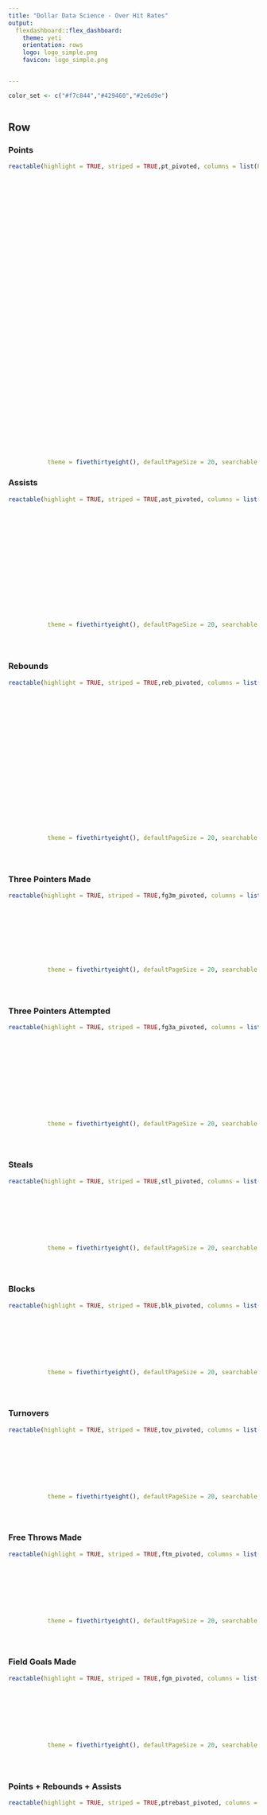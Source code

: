 ```yaml
---
title: "Dollar Data Science - Over Hit Rates" 
output: 
  flexdashboard::flex_dashboard:
    theme: yeti
    orientation: rows
    logo: logo_simple.png
    favicon: logo_simple.png


---
```


```r



color_set <- c("#f7c844","#429460","#2e6d9e")



```



Row  {.tabset .tabset-fade .tabset-pills}
-----------------------------------------------------------------------




### Points


```r
reactable(highlight = TRUE, striped = TRUE,pt_pivoted, columns = list(Player = colDef(sticky = "left", width = 110),
                                                                        urlThumbnailTeam = colDef(name = "Team",cell = embed_img(height = "25",width="25")),
                                                                        `3.5` = colDef(format = colFormat(suffix = "%"), cell = color_tiles(pt_pivoted, number_fmt = scales::percent,colors = color_set, box_shadow = TRUE)),
                                                                        `4.5` = colDef(format = colFormat(suffix = "%"), cell = color_tiles(pt_pivoted, number_fmt = scales::percent,colors = color_set, box_shadow = TRUE)),
                                                                        `5.5` = colDef(format = colFormat(suffix = "%"), cell = color_tiles(pt_pivoted, number_fmt = scales::percent,colors = color_set, box_shadow = TRUE)),
                                                                        `6.5` = colDef(format = colFormat(suffix = "%"), cell = color_tiles(pt_pivoted, number_fmt = scales::percent,colors = color_set, box_shadow = TRUE)),
                                                                        `7.5` = colDef(format = colFormat(suffix = "%"), cell = color_tiles(pt_pivoted, number_fmt = scales::percent,colors = color_set, box_shadow = TRUE)),
                                                                        `8.5` = colDef(format = colFormat(suffix = "%"), cell = color_tiles(pt_pivoted, number_fmt = scales::percent,colors = color_set, box_shadow = TRUE)),
                                                                        `9.5` = colDef(format = colFormat(suffix = "%"), cell = color_tiles(pt_pivoted, number_fmt = scales::percent,colors = color_set, box_shadow = TRUE)),
                                                                        `10.5` = colDef(format = colFormat(suffix = "%"), cell = color_tiles(pt_pivoted, number_fmt = scales::percent,colors = color_set, box_shadow = TRUE)),
                                                                        `11.5` = colDef(format = colFormat(suffix = "%"), cell = color_tiles(pt_pivoted, number_fmt = scales::percent,colors = color_set, box_shadow = TRUE)),
                                                                        `12.5` = colDef(format = colFormat(suffix = "%"), cell = color_tiles(pt_pivoted, number_fmt = scales::percent,colors = color_set, box_shadow = TRUE)),
                                                                        `13.5` = colDef(format = colFormat(suffix = "%"), cell = color_tiles(pt_pivoted, number_fmt = scales::percent,colors = color_set, box_shadow = TRUE)),
                                                                        `14.5` = colDef(format = colFormat(suffix = "%"), cell = color_tiles(pt_pivoted, number_fmt = scales::percent,colors = color_set, box_shadow = TRUE)),
                                                                        `15.5` = colDef(format = colFormat(suffix = "%"), cell = color_tiles(pt_pivoted, number_fmt = scales::percent,colors = color_set, box_shadow = TRUE)),
                                                                        `16.5` = colDef(format = colFormat(suffix = "%"), cell = color_tiles(pt_pivoted, number_fmt = scales::percent,colors = color_set, box_shadow = TRUE)),
                                                                        `17.5` = colDef(format = colFormat(suffix = "%"), cell = color_tiles(pt_pivoted, number_fmt = scales::percent,colors = color_set, box_shadow = TRUE)),
                                                                        `18.5` = colDef(format = colFormat(suffix = "%"), cell = color_tiles(pt_pivoted, number_fmt = scales::percent,colors = color_set, box_shadow = TRUE)),
                                                                        `19.5` = colDef(format = colFormat(suffix = "%"), cell = color_tiles(pt_pivoted, number_fmt = scales::percent,colors = color_set, box_shadow = TRUE)),
                                                                        `20.5` = colDef(format = colFormat(suffix = "%"), cell = color_tiles(pt_pivoted, number_fmt = scales::percent,colors = color_set, box_shadow = TRUE)),
                                                                        `21.5` = colDef(format = colFormat(suffix = "%"), cell = color_tiles(pt_pivoted, number_fmt = scales::percent,colors = color_set, box_shadow = TRUE)),
                                                                        `22.5` = colDef(format = colFormat(suffix = "%"), cell = color_tiles(pt_pivoted, number_fmt = scales::percent,colors = color_set, box_shadow = TRUE)),
                                                                        `23.5` = colDef(format = colFormat(suffix = "%"), cell = color_tiles(pt_pivoted, number_fmt = scales::percent,colors = color_set, box_shadow = TRUE)),
                                                                        `24.5` = colDef(format = colFormat(suffix = "%"), cell = color_tiles(pt_pivoted, number_fmt = scales::percent,colors = color_set, box_shadow = TRUE)),
                                                                        `25.5` = colDef(format = colFormat(suffix = "%"), cell = color_tiles(pt_pivoted, number_fmt = scales::percent,colors = color_set, box_shadow = TRUE)),
                                                                        `26.5` = colDef(format = colFormat(suffix = "%"), cell = color_tiles(pt_pivoted, number_fmt = scales::percent,colors = color_set, box_shadow = TRUE)),
                                                                        `27.5` = colDef(format = colFormat(suffix = "%"), cell = color_tiles(pt_pivoted, number_fmt = scales::percent,colors = color_set, box_shadow = TRUE)),
                                                                        `28.5` = colDef(format = colFormat(suffix = "%"), cell = color_tiles(pt_pivoted, number_fmt = scales::percent,colors = color_set, box_shadow = TRUE)),
                                                                        `29.5` = colDef(format = colFormat(suffix = "%"), cell = color_tiles(pt_pivoted, number_fmt = scales::percent,colors = color_set, box_shadow = TRUE)),
                                                                        `30.5` = colDef(format = colFormat(suffix = "%"), cell = color_tiles(pt_pivoted, number_fmt = scales::percent,colors = color_set, box_shadow = TRUE)),
                                                                        `31.5` = colDef(format = colFormat(suffix = "%"), cell = color_tiles(pt_pivoted, number_fmt = scales::percent,colors = color_set, box_shadow = TRUE)),
                                                                        `32.5` = colDef(format = colFormat(suffix = "%"), cell = color_tiles(pt_pivoted, number_fmt = scales::percent,colors = color_set, box_shadow = TRUE)),
                                                                        `33.5` = colDef(format = colFormat(suffix = "%"), cell = color_tiles(pt_pivoted, number_fmt = scales::percent,colors = color_set, box_shadow = TRUE)),
                                                                        `34.5` = colDef(format = colFormat(suffix = "%"), cell = color_tiles(pt_pivoted, number_fmt = scales::percent,colors = color_set, box_shadow = TRUE)),
                                                                        `35.5` = colDef(format = colFormat(suffix = "%"), cell = color_tiles(pt_pivoted, number_fmt = scales::percent,colors = color_set, box_shadow = TRUE)),
                                                                        `36.5` = colDef(format = colFormat(suffix = "%"), cell = color_tiles(pt_pivoted, number_fmt = scales::percent,colors = color_set, box_shadow = TRUE)),
                                                                        `37.5` = colDef(format = colFormat(suffix = "%"), cell = color_tiles(pt_pivoted, number_fmt = scales::percent,colors = color_set, box_shadow = TRUE)),
                                                                        `38.5` = colDef(format = colFormat(suffix = "%"), cell = color_tiles(pt_pivoted, number_fmt = scales::percent,colors = color_set, box_shadow = TRUE)),
                                                                        `39.5` = colDef(format = colFormat(suffix = "%"), cell = color_tiles(pt_pivoted, number_fmt = scales::percent,colors = color_set, box_shadow = TRUE)),
                                                                        `40.5` = colDef(format = colFormat(suffix = "%"), cell = color_tiles(pt_pivoted, number_fmt = scales::percent,colors = color_set, box_shadow = TRUE))), 
           theme = fivethirtyeight(), defaultPageSize = 20, searchable = TRUE, language = reactableLang(searchPlaceholder = "SEARCH FOR A PLAYER"), fullWidth = TRUE)
```

### Assists

```r

reactable(highlight = TRUE, striped = TRUE,ast_pivoted, columns = list(Player = colDef(sticky = "left", width = 110),
                                                                        urlThumbnailTeam = colDef(name = "Team",cell = embed_img(height = "25",width="25")),
                                                                        `0.5` = colDef(format = colFormat(suffix = "%"), cell = color_tiles(ast_pivoted, number_fmt = scales::percent,colors = color_set, box_shadow = TRUE)),
                                                                        `1.5` = colDef(format = colFormat(suffix = "%"), cell = color_tiles(ast_pivoted, number_fmt = scales::percent,colors = color_set, box_shadow = TRUE)),
                                                                        `2.5` = colDef(format = colFormat(suffix = "%"), cell = color_tiles(ast_pivoted, number_fmt = scales::percent,colors = color_set, box_shadow = TRUE)),
                                                                        `3.5` = colDef(format = colFormat(suffix = "%"), cell = color_tiles(ast_pivoted, number_fmt = scales::percent,colors = color_set, box_shadow = TRUE)),
                                                                        `4.5` = colDef(format = colFormat(suffix = "%"), cell = color_tiles(ast_pivoted, number_fmt = scales::percent,colors = color_set, box_shadow = TRUE)),
                                                                        `5.5` = colDef(format = colFormat(suffix = "%"), cell = color_tiles(ast_pivoted, number_fmt = scales::percent,colors = color_set, box_shadow = TRUE)),
                                                                        `6.5` = colDef(format = colFormat(suffix = "%"), cell = color_tiles(ast_pivoted, number_fmt = scales::percent,colors = color_set, box_shadow = TRUE)),
                                                                        `7.5` = colDef(format = colFormat(suffix = "%"), cell = color_tiles(ast_pivoted, number_fmt = scales::percent,colors = color_set, box_shadow = TRUE)),
                                                                        `8.5` = colDef(format = colFormat(suffix = "%"), cell = color_tiles(ast_pivoted, number_fmt = scales::percent,colors = color_set, box_shadow = TRUE)),
                                                                        `9.5` = colDef(format = colFormat(suffix = "%"), cell = color_tiles(ast_pivoted, number_fmt = scales::percent,colors = color_set, box_shadow = TRUE)),
                                                                        `10.5` = colDef(format = colFormat(suffix = "%"), cell = color_tiles(ast_pivoted, number_fmt = scales::percent,colors = color_set, box_shadow = TRUE)),
                                                                        `11.5` = colDef(format = colFormat(suffix = "%"), cell = color_tiles(ast_pivoted, number_fmt = scales::percent,colors = color_set, box_shadow = TRUE)),
                                                                        `12.5` = colDef(format = colFormat(suffix = "%"), cell = color_tiles(ast_pivoted, number_fmt = scales::percent,colors = color_set, box_shadow = TRUE)),
                                                                        `13.5` = colDef(format = colFormat(suffix = "%"), cell = color_tiles(ast_pivoted, number_fmt = scales::percent,colors = color_set, box_shadow = TRUE))
                                                                        ), 
           theme = fivethirtyeight(), defaultPageSize = 20, searchable = TRUE, language = reactableLang(searchPlaceholder = "SEARCH FOR A PLAYER"), fullWidth = TRUE)





```


### Rebounds

```r

reactable(highlight = TRUE, striped = TRUE,reb_pivoted, columns = list(Player = colDef(sticky = "left", width = 110),
                                                                        urlThumbnailTeam = colDef(name = "Team",cell = embed_img(height = "25",width="25")),
                                                                        `0.5` = colDef(format = colFormat(suffix = "%"), cell = color_tiles(reb_pivoted, number_fmt = scales::percent,colors = color_set, box_shadow = TRUE)),
                                                                        `1.5` = colDef(format = colFormat(suffix = "%"), cell = color_tiles(reb_pivoted, number_fmt = scales::percent,colors = color_set, box_shadow = TRUE)),
                                                                        `2.5` = colDef(format = colFormat(suffix = "%"), cell = color_tiles(reb_pivoted, number_fmt = scales::percent,colors = color_set, box_shadow = TRUE)),
                                                                        `3.5` = colDef(format = colFormat(suffix = "%"), cell = color_tiles(reb_pivoted, number_fmt = scales::percent,colors = color_set, box_shadow = TRUE)),
                                                                        `4.5` = colDef(format = colFormat(suffix = "%"), cell = color_tiles(reb_pivoted, number_fmt = scales::percent,colors = color_set, box_shadow = TRUE)),
                                                                        `5.5` = colDef(format = colFormat(suffix = "%"), cell = color_tiles(reb_pivoted, number_fmt = scales::percent,colors = color_set, box_shadow = TRUE)),
                                                                        `6.5` = colDef(format = colFormat(suffix = "%"), cell = color_tiles(reb_pivoted, number_fmt = scales::percent,colors = color_set, box_shadow = TRUE)),
                                                                        `7.5` = colDef(format = colFormat(suffix = "%"), cell = color_tiles(reb_pivoted, number_fmt = scales::percent,colors = color_set, box_shadow = TRUE)),
                                                                        `8.5` = colDef(format = colFormat(suffix = "%"), cell = color_tiles(reb_pivoted, number_fmt = scales::percent,colors = color_set, box_shadow = TRUE)),
                                                                        `9.5` = colDef(format = colFormat(suffix = "%"), cell = color_tiles(reb_pivoted, number_fmt = scales::percent,colors = color_set, box_shadow = TRUE)),
                                                                        `10.5` = colDef(format = colFormat(suffix = "%"), cell = color_tiles(reb_pivoted, number_fmt = scales::percent,colors = color_set, box_shadow = TRUE)),
                                                                        `11.5` = colDef(format = colFormat(suffix = "%"), cell = color_tiles(reb_pivoted, number_fmt = scales::percent,colors = color_set, box_shadow = TRUE)),
                                                                        `12.5` = colDef(format = colFormat(suffix = "%"), cell = color_tiles(reb_pivoted, number_fmt = scales::percent,colors = color_set, box_shadow = TRUE)),
                                                                        `13.5` = colDef(format = colFormat(suffix = "%"), cell = color_tiles(reb_pivoted, number_fmt = scales::percent,colors = color_set, box_shadow = TRUE)),
                                                                       `14.5` = colDef(format = colFormat(suffix = "%"), cell = color_tiles(reb_pivoted, number_fmt = scales::percent,colors = color_set, box_shadow = TRUE)),
                                                                       `15.5` = colDef(format = colFormat(suffix = "%"), cell = color_tiles(reb_pivoted, number_fmt = scales::percent,colors = color_set, box_shadow = TRUE)),
                                                                       `16.5` = colDef(format = colFormat(suffix = "%"), cell = color_tiles(reb_pivoted, number_fmt = scales::percent,colors = color_set, box_shadow = TRUE)),
                                                                       `17.5` = colDef(format = colFormat(suffix = "%"), cell = color_tiles(reb_pivoted, number_fmt = scales::percent,colors = color_set, box_shadow = TRUE))
                                                                        ), 
           theme = fivethirtyeight(), defaultPageSize = 20, searchable = TRUE, language = reactableLang(searchPlaceholder = "SEARCH FOR A PLAYER"), fullWidth = TRUE)





```


### Three Pointers Made

```r

reactable(highlight = TRUE, striped = TRUE,fg3m_pivoted, columns = list(Player = colDef(sticky = "left", width = 110),
                                                                        urlThumbnailTeam = colDef(name = "Team",cell = embed_img(height = "25",width="25")),
                                                                        `0.5` = colDef(format = colFormat(suffix = "%"), cell = color_tiles(fg3m_pivoted, number_fmt = scales::percent,colors = color_set, box_shadow = TRUE)),
                                                                        `1.5` = colDef(format = colFormat(suffix = "%"), cell = color_tiles(fg3m_pivoted, number_fmt = scales::percent,colors = color_set, box_shadow = TRUE)),
                                                                        `2.5` = colDef(format = colFormat(suffix = "%"), cell = color_tiles(fg3m_pivoted, number_fmt = scales::percent,colors = color_set, box_shadow = TRUE)),
                                                                        `3.5` = colDef(format = colFormat(suffix = "%"), cell = color_tiles(fg3m_pivoted, number_fmt = scales::percent,colors = color_set, box_shadow = TRUE)),
                                                                        `4.5` = colDef(format = colFormat(suffix = "%"), cell = color_tiles(fg3m_pivoted, number_fmt = scales::percent,colors = color_set, box_shadow = TRUE)),
                                                                        `5.5` = colDef(format = colFormat(suffix = "%"), cell = color_tiles(fg3m_pivoted, number_fmt = scales::percent,colors = color_set, box_shadow = TRUE)),
                                                                        `6.5` = colDef(format = colFormat(suffix = "%"), cell = color_tiles(fg3m_pivoted, number_fmt = scales::percent,colors = color_set, box_shadow = TRUE))
                                                                        ), 
           theme = fivethirtyeight(), defaultPageSize = 20, searchable = TRUE, language = reactableLang(searchPlaceholder = "SEARCH FOR A PLAYER"), fullWidth = TRUE)





```


### Three Pointers Attempted

```r

reactable(highlight = TRUE, striped = TRUE,fg3a_pivoted, columns = list(Player = colDef(sticky = "left", width = 110),
                                                                        urlThumbnailTeam = colDef(name = "Team",cell = embed_img(height = "25",width="25")),
                                                                        `0.5` = colDef(format = colFormat(suffix = "%"), cell = color_tiles(fg3a_pivoted, number_fmt = scales::percent,colors = color_set, box_shadow = TRUE)),
                                                                        `1.5` = colDef(format = colFormat(suffix = "%"), cell = color_tiles(fg3a_pivoted, number_fmt = scales::percent,colors = color_set, box_shadow = TRUE)),
                                                                        `2.5` = colDef(format = colFormat(suffix = "%"), cell = color_tiles(fg3a_pivoted, number_fmt = scales::percent,colors = color_set, box_shadow = TRUE)),
                                                                        `3.5` = colDef(format = colFormat(suffix = "%"), cell = color_tiles(fg3a_pivoted, number_fmt = scales::percent,colors = color_set, box_shadow = TRUE)),
                                                                        `4.5` = colDef(format = colFormat(suffix = "%"), cell = color_tiles(fg3a_pivoted, number_fmt = scales::percent,colors = color_set, box_shadow = TRUE)),
                                                                        `5.5` = colDef(format = colFormat(suffix = "%"), cell = color_tiles(fg3a_pivoted, number_fmt = scales::percent,colors = color_set, box_shadow = TRUE)),
                                                                        `6.5` = colDef(format = colFormat(suffix = "%"), cell = color_tiles(fg3a_pivoted, number_fmt = scales::percent,colors = color_set, box_shadow = TRUE)),
                                                                        `7.5` = colDef(format = colFormat(suffix = "%"), cell = color_tiles(fg3a_pivoted, number_fmt = scales::percent,colors = color_set, box_shadow = TRUE)),
                                                                        `8.5` = colDef(format = colFormat(suffix = "%"), cell = color_tiles(fg3a_pivoted, number_fmt = scales::percent,colors = color_set, box_shadow = TRUE)),
                                                                        `9.5` = colDef(format = colFormat(suffix = "%"), cell = color_tiles(fg3a_pivoted, number_fmt = scales::percent,colors = color_set, box_shadow = TRUE))
                                                                        ), 
           theme = fivethirtyeight(), defaultPageSize = 20, searchable = TRUE, language = reactableLang(searchPlaceholder = "SEARCH FOR A PLAYER"), fullWidth = TRUE)





```


### Steals

```r

reactable(highlight = TRUE, striped = TRUE,stl_pivoted, columns = list(Player = colDef(sticky = "left", width = 110),
                                                                        urlThumbnailTeam = colDef(name = "Team",cell = embed_img(height = "25",width="25")),
                                                                        `0.5` = colDef(format = colFormat(suffix = "%"), cell = color_tiles(stl_pivoted, number_fmt = scales::percent,colors = color_set, box_shadow = TRUE)),
                                                                        `1.5` = colDef(format = colFormat(suffix = "%"), cell = color_tiles(stl_pivoted, number_fmt = scales::percent,colors = color_set, box_shadow = TRUE)),
                                                                        `2.5` = colDef(format = colFormat(suffix = "%"), cell = color_tiles(stl_pivoted, number_fmt = scales::percent,colors = color_set, box_shadow = TRUE)),
                                                                        `3.5` = colDef(format = colFormat(suffix = "%"), cell = color_tiles(stl_pivoted, number_fmt = scales::percent,colors = color_set, box_shadow = TRUE)),
                                                                        `4.5` = colDef(format = colFormat(suffix = "%"), cell = color_tiles(stl_pivoted, number_fmt = scales::percent,colors = color_set, box_shadow = TRUE)),
                                                                        `5.5` = colDef(format = colFormat(suffix = "%"), cell = color_tiles(stl_pivoted, number_fmt = scales::percent,colors = color_set, box_shadow = TRUE))
                                                                        ), 
           theme = fivethirtyeight(), defaultPageSize = 20, searchable = TRUE, language = reactableLang(searchPlaceholder = "SEARCH FOR A PLAYER"), fullWidth = TRUE)





```


### Blocks

```r

reactable(highlight = TRUE, striped = TRUE,blk_pivoted, columns = list(Player = colDef(sticky = "left", width = 110),
                                                                        urlThumbnailTeam = colDef(name = "Team",cell = embed_img(height = "25",width="25")),
                                                                        `0.5` = colDef(format = colFormat(suffix = "%"), cell = color_tiles(blk_pivoted, number_fmt = scales::percent,colors = color_set, box_shadow = TRUE)),
                                                                        `1.5` = colDef(format = colFormat(suffix = "%"), cell = color_tiles(blk_pivoted, number_fmt = scales::percent,colors = color_set, box_shadow = TRUE)),
                                                                        `2.5` = colDef(format = colFormat(suffix = "%"), cell = color_tiles(blk_pivoted, number_fmt = scales::percent,colors = color_set, box_shadow = TRUE)),
                                                                        `3.5` = colDef(format = colFormat(suffix = "%"), cell = color_tiles(blk_pivoted, number_fmt = scales::percent,colors = color_set, box_shadow = TRUE)),
                                                                        `4.5` = colDef(format = colFormat(suffix = "%"), cell = color_tiles(blk_pivoted, number_fmt = scales::percent,colors = color_set, box_shadow = TRUE)),
                                                                        `5.5` = colDef(format = colFormat(suffix = "%"), cell = color_tiles(blk_pivoted, number_fmt = scales::percent,colors = color_set, box_shadow = TRUE))
                                                                        ), 
           theme = fivethirtyeight(), defaultPageSize = 20, searchable = TRUE, language = reactableLang(searchPlaceholder = "SEARCH FOR A PLAYER"), fullWidth = TRUE)





```


### Turnovers

```r

reactable(highlight = TRUE, striped = TRUE,tov_pivoted, columns = list(Player = colDef(sticky = "left", width = 110),
                                                                        urlThumbnailTeam = colDef(name = "Team",cell = embed_img(height = "25",width="25")),
                                                                        `0.5` = colDef(format = colFormat(suffix = "%"), cell = color_tiles(tov_pivoted, number_fmt = scales::percent,colors = color_set, box_shadow = TRUE)),
                                                                        `1.5` = colDef(format = colFormat(suffix = "%"), cell = color_tiles(tov_pivoted, number_fmt = scales::percent,colors = color_set, box_shadow = TRUE)),
                                                                        `2.5` = colDef(format = colFormat(suffix = "%"), cell = color_tiles(tov_pivoted, number_fmt = scales::percent,colors = color_set, box_shadow = TRUE)),
                                                                        `3.5` = colDef(format = colFormat(suffix = "%"), cell = color_tiles(tov_pivoted, number_fmt = scales::percent,colors = color_set, box_shadow = TRUE)),
                                                                        `4.5` = colDef(format = colFormat(suffix = "%"), cell = color_tiles(tov_pivoted, number_fmt = scales::percent,colors = color_set, box_shadow = TRUE)),
                                                                        `5.5` = colDef(format = colFormat(suffix = "%"), cell = color_tiles(tov_pivoted, number_fmt = scales::percent,colors = color_set, box_shadow = TRUE))
                                                                        ), 
           theme = fivethirtyeight(), defaultPageSize = 20, searchable = TRUE, language = reactableLang(searchPlaceholder = "SEARCH FOR A PLAYER"), fullWidth = TRUE)





```

### Free Throws Made

```r

reactable(highlight = TRUE, striped = TRUE,ftm_pivoted, columns = list(Player = colDef(sticky = "left", width = 110),
                                                                        urlThumbnailTeam = colDef(name = "Team",cell = embed_img(height = "25",width="25")),
                                                                        `0.5` = colDef(format = colFormat(suffix = "%"), cell = color_tiles(ftm_pivoted, number_fmt = scales::percent,colors = color_set, box_shadow = TRUE)),
                                                                        `1.5` = colDef(format = colFormat(suffix = "%"), cell = color_tiles(ftm_pivoted, number_fmt = scales::percent,colors = color_set, box_shadow = TRUE)),
                                                                        `2.5` = colDef(format = colFormat(suffix = "%"), cell = color_tiles(ftm_pivoted, number_fmt = scales::percent,colors = color_set, box_shadow = TRUE)),
                                                                        `3.5` = colDef(format = colFormat(suffix = "%"), cell = color_tiles(ftm_pivoted, number_fmt = scales::percent,colors = color_set, box_shadow = TRUE)),
                                                                        `4.5` = colDef(format = colFormat(suffix = "%"), cell = color_tiles(ftm_pivoted, number_fmt = scales::percent,colors = color_set, box_shadow = TRUE)),
                                                                        `5.5` = colDef(format = colFormat(suffix = "%"), cell = color_tiles(ftm_pivoted, number_fmt = scales::percent,colors = color_set, box_shadow = TRUE))
                                                                        ), 
           theme = fivethirtyeight(), defaultPageSize = 20, searchable = TRUE, language = reactableLang(searchPlaceholder = "SEARCH FOR A PLAYER"), fullWidth = TRUE)





```


### Field Goals Made

```r

reactable(highlight = TRUE, striped = TRUE,fgm_pivoted, columns = list(Player = colDef(sticky = "left", width = 110),
                                                                        urlThumbnailTeam = colDef(name = "Team",cell = embed_img(height = "25",width="25")),
                                                                        `0.5` = colDef(format = colFormat(suffix = "%"), cell = color_tiles(fgm_pivoted, number_fmt = scales::percent,colors = color_set, box_shadow = TRUE)),
                                                                        `1.5` = colDef(format = colFormat(suffix = "%"), cell = color_tiles(fgm_pivoted, number_fmt = scales::percent,colors = color_set, box_shadow = TRUE)),
                                                                        `2.5` = colDef(format = colFormat(suffix = "%"), cell = color_tiles(fgm_pivoted, number_fmt = scales::percent,colors = color_set, box_shadow = TRUE)),
                                                                        `3.5` = colDef(format = colFormat(suffix = "%"), cell = color_tiles(fgm_pivoted, number_fmt = scales::percent,colors = color_set, box_shadow = TRUE)),
                                                                        `4.5` = colDef(format = colFormat(suffix = "%"), cell = color_tiles(fgm_pivoted, number_fmt = scales::percent,colors = color_set, box_shadow = TRUE)),
                                                                        `5.5` = colDef(format = colFormat(suffix = "%"), cell = color_tiles(fgm_pivoted, number_fmt = scales::percent,colors = color_set, box_shadow = TRUE)),`6.5` = colDef(format = colFormat(suffix = "%"), cell = color_tiles(fgm_pivoted, number_fmt = scales::percent,colors = color_set, box_shadow = TRUE)), `7.5` = colDef(format = colFormat(suffix = "%"), cell = color_tiles(fgm_pivoted, number_fmt = scales::percent,colors = color_set, box_shadow = TRUE)), `8.5` = colDef(format = colFormat(suffix = "%"), cell = color_tiles(fgm_pivoted, number_fmt = scales::percent,colors = color_set, box_shadow = TRUE)), `9.5` = colDef(format = colFormat(suffix = "%"), cell = color_tiles(fgm_pivoted, number_fmt = scales::percent,colors = color_set, box_shadow = TRUE)), `10.5` = colDef(format = colFormat(suffix = "%"), cell = color_tiles(fgm_pivoted, number_fmt = scales::percent,colors = color_set, box_shadow = TRUE)), `11.5` = colDef(format = colFormat(suffix = "%"), cell = color_tiles(fgm_pivoted, number_fmt = scales::percent,colors = color_set, box_shadow = TRUE))
                                                                        ), 
           theme = fivethirtyeight(), defaultPageSize = 20, searchable = TRUE, language = reactableLang(searchPlaceholder = "SEARCH FOR A PLAYER"), fullWidth = TRUE)





```


### Points + Rebounds + Assists


```r
reactable(highlight = TRUE, striped = TRUE,ptrebast_pivoted, columns = list(Player = colDef(sticky = "left", width = 110),
                                                                        urlThumbnailTeam = colDef(name = "Team",cell = embed_img(height = "25",width="25")),
                                                                        `10.5` = colDef(format = colFormat(suffix = "%"), cell = color_tiles(ptrebast_pivoted, number_fmt = scales::percent,colors = color_set, box_shadow = TRUE)),
                                                                        `11.5` = colDef(format = colFormat(suffix = "%"), cell = color_tiles(ptrebast_pivoted, number_fmt = scales::percent,colors = color_set, box_shadow = TRUE)),
                                                                        `12.5` = colDef(format = colFormat(suffix = "%"), cell = color_tiles(ptrebast_pivoted, number_fmt = scales::percent,colors = color_set, box_shadow = TRUE)),
                                                                        `13.5` = colDef(format = colFormat(suffix = "%"), cell = color_tiles(ptrebast_pivoted, number_fmt = scales::percent,colors = color_set, box_shadow = TRUE)),
                                                                        `14.5` = colDef(format = colFormat(suffix = "%"), cell = color_tiles(ptrebast_pivoted, number_fmt = scales::percent,colors = color_set, box_shadow = TRUE)),
                                                                        `15.5` = colDef(format = colFormat(suffix = "%"), cell = color_tiles(ptrebast_pivoted, number_fmt = scales::percent,colors = color_set, box_shadow = TRUE)),
                                                                        `16.5` = colDef(format = colFormat(suffix = "%"), cell = color_tiles(ptrebast_pivoted, number_fmt = scales::percent,colors = color_set, box_shadow = TRUE)),
                                                                        `17.5` = colDef(format = colFormat(suffix = "%"), cell = color_tiles(ptrebast_pivoted, number_fmt = scales::percent,colors = color_set, box_shadow = TRUE)),
                                                                        `18.5` = colDef(format = colFormat(suffix = "%"), cell = color_tiles(ptrebast_pivoted, number_fmt = scales::percent,colors = color_set, box_shadow = TRUE)),
                                                                        `19.5` = colDef(format = colFormat(suffix = "%"), cell = color_tiles(ptrebast_pivoted, number_fmt = scales::percent,colors = color_set, box_shadow = TRUE)),
                                                                        `20.5` = colDef(format = colFormat(suffix = "%"), cell = color_tiles(ptrebast_pivoted, number_fmt = scales::percent,colors = color_set, box_shadow = TRUE)),
                                                                        `21.5` = colDef(format = colFormat(suffix = "%"), cell = color_tiles(ptrebast_pivoted, number_fmt = scales::percent,colors = color_set, box_shadow = TRUE)),
                                                                        `22.5` = colDef(format = colFormat(suffix = "%"), cell = color_tiles(ptrebast_pivoted, number_fmt = scales::percent,colors = color_set, box_shadow = TRUE)),
                                                                        `23.5` = colDef(format = colFormat(suffix = "%"), cell = color_tiles(ptrebast_pivoted, number_fmt = scales::percent,colors = color_set, box_shadow = TRUE)),
                                                                        `24.5` = colDef(format = colFormat(suffix = "%"), cell = color_tiles(ptrebast_pivoted, number_fmt = scales::percent,colors = color_set, box_shadow = TRUE)),
                                                                        `25.5` = colDef(format = colFormat(suffix = "%"), cell = color_tiles(ptrebast_pivoted, number_fmt = scales::percent,colors = color_set, box_shadow = TRUE)),
                                                                        `26.5` = colDef(format = colFormat(suffix = "%"), cell = color_tiles(ptrebast_pivoted, number_fmt = scales::percent,colors = color_set, box_shadow = TRUE)),
                                                                        `27.5` = colDef(format = colFormat(suffix = "%"), cell = color_tiles(ptrebast_pivoted, number_fmt = scales::percent,colors = color_set, box_shadow = TRUE)),
                                                                        `28.5` = colDef(format = colFormat(suffix = "%"), cell = color_tiles(ptrebast_pivoted, number_fmt = scales::percent,colors = color_set, box_shadow = TRUE)),
                                                                        `29.5` = colDef(format = colFormat(suffix = "%"), cell = color_tiles(ptrebast_pivoted, number_fmt = scales::percent,colors = color_set, box_shadow = TRUE)),
                                                                        `30.5` = colDef(format = colFormat(suffix = "%"), cell = color_tiles(ptrebast_pivoted, number_fmt = scales::percent,colors = color_set, box_shadow = TRUE)),
                                                                        `31.5` = colDef(format = colFormat(suffix = "%"), cell = color_tiles(ptrebast_pivoted, number_fmt = scales::percent,colors = color_set, box_shadow = TRUE)),
                                                                        `32.5` = colDef(format = colFormat(suffix = "%"), cell = color_tiles(ptrebast_pivoted, number_fmt = scales::percent,colors = color_set, box_shadow = TRUE)),
                                                                        `33.5` = colDef(format = colFormat(suffix = "%"), cell = color_tiles(ptrebast_pivoted, number_fmt = scales::percent,colors = color_set, box_shadow = TRUE)),
                                                                        `34.5` = colDef(format = colFormat(suffix = "%"), cell = color_tiles(ptrebast_pivoted, number_fmt = scales::percent,colors = color_set, box_shadow = TRUE)),
                                                                        `35.5` = colDef(format = colFormat(suffix = "%"), cell = color_tiles(ptrebast_pivoted, number_fmt = scales::percent,colors = color_set, box_shadow = TRUE)),
                                                                        `36.5` = colDef(format = colFormat(suffix = "%"), cell = color_tiles(ptrebast_pivoted, number_fmt = scales::percent,colors = color_set, box_shadow = TRUE)),
                                                                        `37.5` = colDef(format = colFormat(suffix = "%"), cell = color_tiles(ptrebast_pivoted, number_fmt = scales::percent,colors = color_set, box_shadow = TRUE)),
                                                                        `38.5` = colDef(format = colFormat(suffix = "%"), cell = color_tiles(ptrebast_pivoted, number_fmt = scales::percent,colors = color_set, box_shadow = TRUE)),
                                                                        `39.5` = colDef(format = colFormat(suffix = "%"), cell = color_tiles(ptrebast_pivoted, number_fmt = scales::percent,colors = color_set, box_shadow = TRUE)),
                                                                        `40.5` = colDef(format = colFormat(suffix = "%"), cell = color_tiles(ptrebast_pivoted, number_fmt = scales::percent,colors = color_set, box_shadow = TRUE)),
                                                                        `41.5` = colDef(format = colFormat(suffix = "%"), cell = color_tiles(ptrebast_pivoted, number_fmt = scales::percent,colors = color_set, box_shadow = TRUE)),
                                                                        `42.5` = colDef(format = colFormat(suffix = "%"), cell = color_tiles(ptrebast_pivoted, number_fmt = scales::percent,colors = color_set, box_shadow = TRUE)),
                                                                        `43.5` = colDef(format = colFormat(suffix = "%"), cell = color_tiles(ptrebast_pivoted, number_fmt = scales::percent,colors = color_set, box_shadow = TRUE)),
                                                                        `44.5` = colDef(format = colFormat(suffix = "%"), cell = color_tiles(ptrebast_pivoted, number_fmt = scales::percent,colors = color_set, box_shadow = TRUE)),
                                                                        `45.5` = colDef(format = colFormat(suffix = "%"), cell = color_tiles(ptrebast_pivoted, number_fmt = scales::percent,colors = color_set, box_shadow = TRUE)),
                                                                        `46.5` = colDef(format = colFormat(suffix = "%"), cell = color_tiles(ptrebast_pivoted, number_fmt = scales::percent,colors = color_set, box_shadow = TRUE)),
                                                                        `47.5` = colDef(format = colFormat(suffix = "%"), cell = color_tiles(ptrebast_pivoted, number_fmt = scales::percent,colors = color_set, box_shadow = TRUE)),
                                                                        `48.5` = colDef(format = colFormat(suffix = "%"), cell = color_tiles(ptrebast_pivoted, number_fmt = scales::percent,colors = color_set, box_shadow = TRUE)),
                                                                        `49.5` = colDef(format = colFormat(suffix = "%"), cell = color_tiles(ptrebast_pivoted, number_fmt = scales::percent,colors = color_set, box_shadow = TRUE)),
                                                                        `50.5` = colDef(format = colFormat(suffix = "%"), cell = color_tiles(ptrebast_pivoted, number_fmt = scales::percent,colors = color_set, box_shadow = TRUE)),
                                                                        `51.5` = colDef(format = colFormat(suffix = "%"), cell = color_tiles(ptrebast_pivoted, number_fmt = scales::percent,colors = color_set, box_shadow = TRUE)),
                                                                        `52.5` = colDef(format = colFormat(suffix = "%"), cell = color_tiles(ptrebast_pivoted, number_fmt = scales::percent,colors = color_set, box_shadow = TRUE)),
                                                                        `53.5` = colDef(format = colFormat(suffix = "%"), cell = color_tiles(ptrebast_pivoted, number_fmt = scales::percent,colors = color_set, box_shadow = TRUE)),
                                                                        `54.5` = colDef(format = colFormat(suffix = "%"), cell = color_tiles(ptrebast_pivoted, number_fmt = scales::percent,colors = color_set, box_shadow = TRUE)),
                                                                        `55.5` = colDef(format = colFormat(suffix = "%"), cell = color_tiles(ptrebast_pivoted, number_fmt = scales::percent,colors = color_set, box_shadow = TRUE)),
                                                                        `56.5` = colDef(format = colFormat(suffix = "%"), cell = color_tiles(ptrebast_pivoted, number_fmt = scales::percent,colors = color_set, box_shadow = TRUE)),
                                                                        `57.5` = colDef(format = colFormat(suffix = "%"), cell = color_tiles(ptrebast_pivoted, number_fmt = scales::percent,colors = color_set, box_shadow = TRUE)),
                                                                        `58.5` = colDef(format = colFormat(suffix = "%"), cell = color_tiles(ptrebast_pivoted, number_fmt = scales::percent,colors = color_set, box_shadow = TRUE)),
                                                                        `59.5` = colDef(format = colFormat(suffix = "%"), cell = color_tiles(ptrebast_pivoted, number_fmt = scales::percent,colors = color_set, box_shadow = TRUE)),
                                                                        `60.5` = colDef(format = colFormat(suffix = "%"), cell = color_tiles(ptrebast_pivoted, number_fmt = scales::percent,colors = color_set, box_shadow = TRUE))), 
           theme = fivethirtyeight(), defaultPageSize = 20, searchable = TRUE, language = reactableLang(searchPlaceholder = "SEARCH FOR A PLAYER"), fullWidth = TRUE) 
```

### Points + Assists


```r
reactable(highlight = TRUE, striped = TRUE,pt_ast_pivoted, columns = list(Player = colDef(sticky = "left", width = 110),
                                                                        urlThumbnailTeam = colDef(name = "Team",cell = embed_img(height = "25",width="25")),
                                                                        `10.5` = colDef(format = colFormat(suffix = "%"), cell = color_tiles(pt_ast_pivoted, number_fmt = scales::percent,colors = color_set, box_shadow = TRUE)),
                                                                        `11.5` = colDef(format = colFormat(suffix = "%"), cell = color_tiles(pt_ast_pivoted, number_fmt = scales::percent,colors = color_set, box_shadow = TRUE)),
                                                                        `12.5` = colDef(format = colFormat(suffix = "%"), cell = color_tiles(pt_ast_pivoted, number_fmt = scales::percent,colors = color_set, box_shadow = TRUE)),
                                                                        `13.5` = colDef(format = colFormat(suffix = "%"), cell = color_tiles(pt_ast_pivoted, number_fmt = scales::percent,colors = color_set, box_shadow = TRUE)),
                                                                        `14.5` = colDef(format = colFormat(suffix = "%"), cell = color_tiles(pt_ast_pivoted, number_fmt = scales::percent,colors = color_set, box_shadow = TRUE)),
                                                                        `15.5` = colDef(format = colFormat(suffix = "%"), cell = color_tiles(pt_ast_pivoted, number_fmt = scales::percent,colors = color_set, box_shadow = TRUE)),
                                                                        `16.5` = colDef(format = colFormat(suffix = "%"), cell = color_tiles(pt_ast_pivoted, number_fmt = scales::percent,colors = color_set, box_shadow = TRUE)),
                                                                        `17.5` = colDef(format = colFormat(suffix = "%"), cell = color_tiles(pt_ast_pivoted, number_fmt = scales::percent,colors = color_set, box_shadow = TRUE)),
                                                                        `18.5` = colDef(format = colFormat(suffix = "%"), cell = color_tiles(pt_ast_pivoted, number_fmt = scales::percent,colors = color_set, box_shadow = TRUE)),
                                                                        `19.5` = colDef(format = colFormat(suffix = "%"), cell = color_tiles(pt_ast_pivoted, number_fmt = scales::percent,colors = color_set, box_shadow = TRUE)),
                                                                        `20.5` = colDef(format = colFormat(suffix = "%"), cell = color_tiles(pt_ast_pivoted, number_fmt = scales::percent,colors = color_set, box_shadow = TRUE)),
                                                                        `21.5` = colDef(format = colFormat(suffix = "%"), cell = color_tiles(pt_ast_pivoted, number_fmt = scales::percent,colors = color_set, box_shadow = TRUE)),
                                                                        `22.5` = colDef(format = colFormat(suffix = "%"), cell = color_tiles(pt_ast_pivoted, number_fmt = scales::percent,colors = color_set, box_shadow = TRUE)),
                                                                        `23.5` = colDef(format = colFormat(suffix = "%"), cell = color_tiles(pt_ast_pivoted, number_fmt = scales::percent,colors = color_set, box_shadow = TRUE)),
                                                                        `24.5` = colDef(format = colFormat(suffix = "%"), cell = color_tiles(pt_ast_pivoted, number_fmt = scales::percent,colors = color_set, box_shadow = TRUE)),
                                                                        `25.5` = colDef(format = colFormat(suffix = "%"), cell = color_tiles(pt_ast_pivoted, number_fmt = scales::percent,colors = color_set, box_shadow = TRUE)),
                                                                        `26.5` = colDef(format = colFormat(suffix = "%"), cell = color_tiles(pt_ast_pivoted, number_fmt = scales::percent,colors = color_set, box_shadow = TRUE)),
                                                                        `27.5` = colDef(format = colFormat(suffix = "%"), cell = color_tiles(pt_ast_pivoted, number_fmt = scales::percent,colors = color_set, box_shadow = TRUE)),
                                                                        `28.5` = colDef(format = colFormat(suffix = "%"), cell = color_tiles(pt_ast_pivoted, number_fmt = scales::percent,colors = color_set, box_shadow = TRUE)),
                                                                        `29.5` = colDef(format = colFormat(suffix = "%"), cell = color_tiles(pt_ast_pivoted, number_fmt = scales::percent,colors = color_set, box_shadow = TRUE)),
                                                                        `30.5` = colDef(format = colFormat(suffix = "%"), cell = color_tiles(pt_ast_pivoted, number_fmt = scales::percent,colors = color_set, box_shadow = TRUE)),
                                                                        `31.5` = colDef(format = colFormat(suffix = "%"), cell = color_tiles(pt_ast_pivoted, number_fmt = scales::percent,colors = color_set, box_shadow = TRUE)),
                                                                        `32.5` = colDef(format = colFormat(suffix = "%"), cell = color_tiles(pt_ast_pivoted, number_fmt = scales::percent,colors = color_set, box_shadow = TRUE)),
                                                                        `33.5` = colDef(format = colFormat(suffix = "%"), cell = color_tiles(pt_ast_pivoted, number_fmt = scales::percent,colors = color_set, box_shadow = TRUE)),
                                                                        `34.5` = colDef(format = colFormat(suffix = "%"), cell = color_tiles(pt_ast_pivoted, number_fmt = scales::percent,colors = color_set, box_shadow = TRUE)),
                                                                        `35.5` = colDef(format = colFormat(suffix = "%"), cell = color_tiles(pt_ast_pivoted, number_fmt = scales::percent,colors = color_set, box_shadow = TRUE)),
                                                                        `36.5` = colDef(format = colFormat(suffix = "%"), cell = color_tiles(pt_ast_pivoted, number_fmt = scales::percent,colors = color_set, box_shadow = TRUE)),
                                                                        `37.5` = colDef(format = colFormat(suffix = "%"), cell = color_tiles(pt_ast_pivoted, number_fmt = scales::percent,colors = color_set, box_shadow = TRUE)),
                                                                        `38.5` = colDef(format = colFormat(suffix = "%"), cell = color_tiles(pt_ast_pivoted, number_fmt = scales::percent,colors = color_set, box_shadow = TRUE)),
                                                                        `39.5` = colDef(format = colFormat(suffix = "%"), cell = color_tiles(pt_ast_pivoted, number_fmt = scales::percent,colors = color_set, box_shadow = TRUE)),
                                                                        `40.5` = colDef(format = colFormat(suffix = "%"), cell = color_tiles(pt_ast_pivoted, number_fmt = scales::percent,colors = color_set, box_shadow = TRUE)),
                                                                        `41.5` = colDef(format = colFormat(suffix = "%"), cell = color_tiles(pt_ast_pivoted, number_fmt = scales::percent,colors = color_set, box_shadow = TRUE)),
                                                                        `42.5` = colDef(format = colFormat(suffix = "%"), cell = color_tiles(pt_ast_pivoted, number_fmt = scales::percent,colors = color_set, box_shadow = TRUE)),
                                                                        `43.5` = colDef(format = colFormat(suffix = "%"), cell = color_tiles(pt_ast_pivoted, number_fmt = scales::percent,colors = color_set, box_shadow = TRUE)),
                                                                        `44.5` = colDef(format = colFormat(suffix = "%"), cell = color_tiles(pt_ast_pivoted, number_fmt = scales::percent,colors = color_set, box_shadow = TRUE)),
                                                                        `45.5` = colDef(format = colFormat(suffix = "%"), cell = color_tiles(pt_ast_pivoted, number_fmt = scales::percent,colors = color_set, box_shadow = TRUE)),
                                                                        `46.5` = colDef(format = colFormat(suffix = "%"), cell = color_tiles(pt_ast_pivoted, number_fmt = scales::percent,colors = color_set, box_shadow = TRUE)),
                                                                        `47.5` = colDef(format = colFormat(suffix = "%"), cell = color_tiles(pt_ast_pivoted, number_fmt = scales::percent,colors = color_set, box_shadow = TRUE)),
                                                                        `48.5` = colDef(format = colFormat(suffix = "%"), cell = color_tiles(pt_ast_pivoted, number_fmt = scales::percent,colors = color_set, box_shadow = TRUE)),
                                                                        `49.5` = colDef(format = colFormat(suffix = "%"), cell = color_tiles(pt_ast_pivoted, number_fmt = scales::percent,colors = color_set, box_shadow = TRUE)),
                                                                        `50.5` = colDef(format = colFormat(suffix = "%"), cell = color_tiles(pt_ast_pivoted, number_fmt = scales::percent,colors = color_set, box_shadow = TRUE)),
                                                                        `51.5` = colDef(format = colFormat(suffix = "%"), cell = color_tiles(pt_ast_pivoted, number_fmt = scales::percent,colors = color_set, box_shadow = TRUE)),
                                                                        `52.5` = colDef(format = colFormat(suffix = "%"), cell = color_tiles(pt_ast_pivoted, number_fmt = scales::percent,colors = color_set, box_shadow = TRUE)),
                                                                        `53.5` = colDef(format = colFormat(suffix = "%"), cell = color_tiles(pt_ast_pivoted, number_fmt = scales::percent,colors = color_set, box_shadow = TRUE)),
                                                                        `54.5` = colDef(format = colFormat(suffix = "%"), cell = color_tiles(pt_ast_pivoted, number_fmt = scales::percent,colors = color_set, box_shadow = TRUE)),
                                                                        `55.5` = colDef(format = colFormat(suffix = "%"), cell = color_tiles(pt_ast_pivoted, number_fmt = scales::percent,colors = color_set, box_shadow = TRUE)),
                                                                        `56.5` = colDef(format = colFormat(suffix = "%"), cell = color_tiles(pt_ast_pivoted, number_fmt = scales::percent,colors = color_set, box_shadow = TRUE)),
                                                                        `57.5` = colDef(format = colFormat(suffix = "%"), cell = color_tiles(pt_ast_pivoted, number_fmt = scales::percent,colors = color_set, box_shadow = TRUE)),
                                                                        `58.5` = colDef(format = colFormat(suffix = "%"), cell = color_tiles(pt_ast_pivoted, number_fmt = scales::percent,colors = color_set, box_shadow = TRUE)),
                                                                        `59.5` = colDef(format = colFormat(suffix = "%"), cell = color_tiles(pt_ast_pivoted, number_fmt = scales::percent,colors = color_set, box_shadow = TRUE)),
                                                                        `60.5` = colDef(format = colFormat(suffix = "%"), cell = color_tiles(pt_ast_pivoted, number_fmt = scales::percent,colors = color_set, box_shadow = TRUE))), 
           theme = fivethirtyeight(), defaultPageSize = 20, searchable = TRUE, language = reactableLang(searchPlaceholder = "SEARCH FOR A PLAYER"), fullWidth = TRUE) 
```



### Points + Rebounds


```r
reactable(highlight = TRUE, striped = TRUE,pt_reb_pivoted, columns = list(Player = colDef(sticky = "left", width = 110),
                                                                        urlThumbnailTeam = colDef(name = "Team",cell = embed_img(height = "25",width="25")),
                                                                        `10.5` = colDef(format = colFormat(suffix = "%"), cell = color_tiles(pt_reb_pivoted, number_fmt = scales::percent,colors = color_set, box_shadow = TRUE)),
                                                                        `11.5` = colDef(format = colFormat(suffix = "%"), cell = color_tiles(pt_reb_pivoted, number_fmt = scales::percent,colors = color_set, box_shadow = TRUE)),
                                                                        `12.5` = colDef(format = colFormat(suffix = "%"), cell = color_tiles(pt_reb_pivoted, number_fmt = scales::percent,colors = color_set, box_shadow = TRUE)),
                                                                        `13.5` = colDef(format = colFormat(suffix = "%"), cell = color_tiles(pt_reb_pivoted, number_fmt = scales::percent,colors = color_set, box_shadow = TRUE)),
                                                                        `14.5` = colDef(format = colFormat(suffix = "%"), cell = color_tiles(pt_reb_pivoted, number_fmt = scales::percent,colors = color_set, box_shadow = TRUE)),
                                                                        `15.5` = colDef(format = colFormat(suffix = "%"), cell = color_tiles(pt_reb_pivoted, number_fmt = scales::percent,colors = color_set, box_shadow = TRUE)),
                                                                        `16.5` = colDef(format = colFormat(suffix = "%"), cell = color_tiles(pt_reb_pivoted, number_fmt = scales::percent,colors = color_set, box_shadow = TRUE)),
                                                                        `17.5` = colDef(format = colFormat(suffix = "%"), cell = color_tiles(pt_reb_pivoted, number_fmt = scales::percent,colors = color_set, box_shadow = TRUE)),
                                                                        `18.5` = colDef(format = colFormat(suffix = "%"), cell = color_tiles(pt_reb_pivoted, number_fmt = scales::percent,colors = color_set, box_shadow = TRUE)),
                                                                        `19.5` = colDef(format = colFormat(suffix = "%"), cell = color_tiles(pt_reb_pivoted, number_fmt = scales::percent,colors = color_set, box_shadow = TRUE)),
                                                                        `20.5` = colDef(format = colFormat(suffix = "%"), cell = color_tiles(pt_reb_pivoted, number_fmt = scales::percent,colors = color_set, box_shadow = TRUE)),
                                                                        `21.5` = colDef(format = colFormat(suffix = "%"), cell = color_tiles(pt_reb_pivoted, number_fmt = scales::percent,colors = color_set, box_shadow = TRUE)),
                                                                        `22.5` = colDef(format = colFormat(suffix = "%"), cell = color_tiles(pt_reb_pivoted, number_fmt = scales::percent,colors = color_set, box_shadow = TRUE)),
                                                                        `23.5` = colDef(format = colFormat(suffix = "%"), cell = color_tiles(pt_reb_pivoted, number_fmt = scales::percent,colors = color_set, box_shadow = TRUE)),
                                                                        `24.5` = colDef(format = colFormat(suffix = "%"), cell = color_tiles(pt_reb_pivoted, number_fmt = scales::percent,colors = color_set, box_shadow = TRUE)),
                                                                        `25.5` = colDef(format = colFormat(suffix = "%"), cell = color_tiles(pt_reb_pivoted, number_fmt = scales::percent,colors = color_set, box_shadow = TRUE)),
                                                                        `26.5` = colDef(format = colFormat(suffix = "%"), cell = color_tiles(pt_reb_pivoted, number_fmt = scales::percent,colors = color_set, box_shadow = TRUE)),
                                                                        `27.5` = colDef(format = colFormat(suffix = "%"), cell = color_tiles(pt_reb_pivoted, number_fmt = scales::percent,colors = color_set, box_shadow = TRUE)),
                                                                        `28.5` = colDef(format = colFormat(suffix = "%"), cell = color_tiles(pt_reb_pivoted, number_fmt = scales::percent,colors = color_set, box_shadow = TRUE)),
                                                                        `29.5` = colDef(format = colFormat(suffix = "%"), cell = color_tiles(pt_reb_pivoted, number_fmt = scales::percent,colors = color_set, box_shadow = TRUE)),
                                                                        `30.5` = colDef(format = colFormat(suffix = "%"), cell = color_tiles(pt_reb_pivoted, number_fmt = scales::percent,colors = color_set, box_shadow = TRUE)),
                                                                        `31.5` = colDef(format = colFormat(suffix = "%"), cell = color_tiles(pt_reb_pivoted, number_fmt = scales::percent,colors = color_set, box_shadow = TRUE)),
                                                                        `32.5` = colDef(format = colFormat(suffix = "%"), cell = color_tiles(pt_reb_pivoted, number_fmt = scales::percent,colors = color_set, box_shadow = TRUE)),
                                                                        `33.5` = colDef(format = colFormat(suffix = "%"), cell = color_tiles(pt_reb_pivoted, number_fmt = scales::percent,colors = color_set, box_shadow = TRUE)),
                                                                        `34.5` = colDef(format = colFormat(suffix = "%"), cell = color_tiles(pt_reb_pivoted, number_fmt = scales::percent,colors = color_set, box_shadow = TRUE)),
                                                                        `35.5` = colDef(format = colFormat(suffix = "%"), cell = color_tiles(pt_reb_pivoted, number_fmt = scales::percent,colors = color_set, box_shadow = TRUE)),
                                                                        `36.5` = colDef(format = colFormat(suffix = "%"), cell = color_tiles(pt_reb_pivoted, number_fmt = scales::percent,colors = color_set, box_shadow = TRUE)),
                                                                        `37.5` = colDef(format = colFormat(suffix = "%"), cell = color_tiles(pt_reb_pivoted, number_fmt = scales::percent,colors = color_set, box_shadow = TRUE)),
                                                                        `38.5` = colDef(format = colFormat(suffix = "%"), cell = color_tiles(pt_reb_pivoted, number_fmt = scales::percent,colors = color_set, box_shadow = TRUE)),
                                                                        `39.5` = colDef(format = colFormat(suffix = "%"), cell = color_tiles(pt_reb_pivoted, number_fmt = scales::percent,colors = color_set, box_shadow = TRUE)),
                                                                        `40.5` = colDef(format = colFormat(suffix = "%"), cell = color_tiles(pt_reb_pivoted, number_fmt = scales::percent,colors = color_set, box_shadow = TRUE)),
                                                                        `41.5` = colDef(format = colFormat(suffix = "%"), cell = color_tiles(pt_reb_pivoted, number_fmt = scales::percent,colors = color_set, box_shadow = TRUE)),
                                                                        `42.5` = colDef(format = colFormat(suffix = "%"), cell = color_tiles(pt_reb_pivoted, number_fmt = scales::percent,colors = color_set, box_shadow = TRUE)),
                                                                        `43.5` = colDef(format = colFormat(suffix = "%"), cell = color_tiles(pt_reb_pivoted, number_fmt = scales::percent,colors = color_set, box_shadow = TRUE)),
                                                                        `44.5` = colDef(format = colFormat(suffix = "%"), cell = color_tiles(pt_reb_pivoted, number_fmt = scales::percent,colors = color_set, box_shadow = TRUE)),
                                                                        `45.5` = colDef(format = colFormat(suffix = "%"), cell = color_tiles(pt_reb_pivoted, number_fmt = scales::percent,colors = color_set, box_shadow = TRUE)),
                                                                        `46.5` = colDef(format = colFormat(suffix = "%"), cell = color_tiles(pt_reb_pivoted, number_fmt = scales::percent,colors = color_set, box_shadow = TRUE)),
                                                                        `47.5` = colDef(format = colFormat(suffix = "%"), cell = color_tiles(pt_reb_pivoted, number_fmt = scales::percent,colors = color_set, box_shadow = TRUE)),
                                                                        `48.5` = colDef(format = colFormat(suffix = "%"), cell = color_tiles(pt_reb_pivoted, number_fmt = scales::percent,colors = color_set, box_shadow = TRUE)),
                                                                        `49.5` = colDef(format = colFormat(suffix = "%"), cell = color_tiles(pt_reb_pivoted, number_fmt = scales::percent,colors = color_set, box_shadow = TRUE)),
                                                                        `50.5` = colDef(format = colFormat(suffix = "%"), cell = color_tiles(pt_reb_pivoted, number_fmt = scales::percent,colors = color_set, box_shadow = TRUE)),
                                                                        `51.5` = colDef(format = colFormat(suffix = "%"), cell = color_tiles(pt_reb_pivoted, number_fmt = scales::percent,colors = color_set, box_shadow = TRUE)),
                                                                        `52.5` = colDef(format = colFormat(suffix = "%"), cell = color_tiles(pt_reb_pivoted, number_fmt = scales::percent,colors = color_set, box_shadow = TRUE)),
                                                                        `53.5` = colDef(format = colFormat(suffix = "%"), cell = color_tiles(pt_reb_pivoted, number_fmt = scales::percent,colors = color_set, box_shadow = TRUE)),
                                                                        `54.5` = colDef(format = colFormat(suffix = "%"), cell = color_tiles(pt_reb_pivoted, number_fmt = scales::percent,colors = color_set, box_shadow = TRUE)),
                                                                        `55.5` = colDef(format = colFormat(suffix = "%"), cell = color_tiles(pt_reb_pivoted, number_fmt = scales::percent,colors = color_set, box_shadow = TRUE)),
                                                                        `56.5` = colDef(format = colFormat(suffix = "%"), cell = color_tiles(pt_reb_pivoted, number_fmt = scales::percent,colors = color_set, box_shadow = TRUE)),
                                                                        `57.5` = colDef(format = colFormat(suffix = "%"), cell = color_tiles(pt_reb_pivoted, number_fmt = scales::percent,colors = color_set, box_shadow = TRUE)),
                                                                        `58.5` = colDef(format = colFormat(suffix = "%"), cell = color_tiles(pt_reb_pivoted, number_fmt = scales::percent,colors = color_set, box_shadow = TRUE)),
                                                                        `59.5` = colDef(format = colFormat(suffix = "%"), cell = color_tiles(pt_reb_pivoted, number_fmt = scales::percent,colors = color_set, box_shadow = TRUE)),
                                                                        `60.5` = colDef(format = colFormat(suffix = "%"), cell = color_tiles(pt_reb_pivoted, number_fmt = scales::percent,colors = color_set, box_shadow = TRUE))), 
           theme = fivethirtyeight(), defaultPageSize = 20, searchable = TRUE, language = reactableLang(searchPlaceholder = "SEARCH FOR A PLAYER"), fullWidth = TRUE) 
```




### Assists + Rebounds


```r
reactable(highlight = TRUE, striped = TRUE,ast_reb_pivoted, columns = list(Player = colDef(sticky = "left", width = 110),
                                                                        urlThumbnailTeam = colDef(name = "Team",cell = embed_img(height = "25",width="25")),
                                                                        `5.5` = colDef(format = colFormat(suffix = "%"), cell = color_tiles(ast_reb_pivoted, number_fmt = scales::percent,colors = color_set, box_shadow = TRUE)),
                                                                        `6.5` = colDef(format = colFormat(suffix = "%"), cell = color_tiles(ast_reb_pivoted, number_fmt = scales::percent,colors = color_set, box_shadow = TRUE)),
                                                                        `7.5` = colDef(format = colFormat(suffix = "%"), cell = color_tiles(ast_reb_pivoted, number_fmt = scales::percent,colors = color_set, box_shadow = TRUE)),
                                                                        `8.5` = colDef(format = colFormat(suffix = "%"), cell = color_tiles(ast_reb_pivoted, number_fmt = scales::percent,colors = color_set, box_shadow = TRUE)),
                                                                        `9.5` = colDef(format = colFormat(suffix = "%"), cell = color_tiles(ast_reb_pivoted, number_fmt = scales::percent,colors = color_set, box_shadow = TRUE)),
                                                                        `10.5` = colDef(format = colFormat(suffix = "%"), cell = color_tiles(ast_reb_pivoted, number_fmt = scales::percent,colors = color_set, box_shadow = TRUE)),
                                                                        `11.5` = colDef(format = colFormat(suffix = "%"), cell = color_tiles(ast_reb_pivoted, number_fmt = scales::percent,colors = color_set, box_shadow = TRUE)),
                                                                        `12.5` = colDef(format = colFormat(suffix = "%"), cell = color_tiles(ast_reb_pivoted, number_fmt = scales::percent,colors = color_set, box_shadow = TRUE)),
                                                                        `13.5` = colDef(format = colFormat(suffix = "%"), cell = color_tiles(ast_reb_pivoted, number_fmt = scales::percent,colors = color_set, box_shadow = TRUE)),
                                                                        `14.5` = colDef(format = colFormat(suffix = "%"), cell = color_tiles(ast_reb_pivoted, number_fmt = scales::percent,colors = color_set, box_shadow = TRUE)),
                                                                        `15.5` = colDef(format = colFormat(suffix = "%"), cell = color_tiles(ast_reb_pivoted, number_fmt = scales::percent,colors = color_set, box_shadow = TRUE)),
                                                                        `16.5` = colDef(format = colFormat(suffix = "%"), cell = color_tiles(ast_reb_pivoted, number_fmt = scales::percent,colors = color_set, box_shadow = TRUE)),
                                                                        `17.5` = colDef(format = colFormat(suffix = "%"), cell = color_tiles(ast_reb_pivoted, number_fmt = scales::percent,colors = color_set, box_shadow = TRUE)),
                                                                        `18.5` = colDef(format = colFormat(suffix = "%"), cell = color_tiles(ast_reb_pivoted, number_fmt = scales::percent,colors = color_set, box_shadow = TRUE)),
                                                                        `19.5` = colDef(format = colFormat(suffix = "%"), cell = color_tiles(ast_reb_pivoted, number_fmt = scales::percent,colors = color_set, box_shadow = TRUE)),
                                                                        `20.5` = colDef(format = colFormat(suffix = "%"), cell = color_tiles(ast_reb_pivoted, number_fmt = scales::percent,colors = color_set, box_shadow = TRUE)),
                                                                        `21.5` = colDef(format = colFormat(suffix = "%"), cell = color_tiles(ast_reb_pivoted, number_fmt = scales::percent,colors = color_set, box_shadow = TRUE)),
                                                                        `22.5` = colDef(format = colFormat(suffix = "%"), cell = color_tiles(ast_reb_pivoted, number_fmt = scales::percent,colors = color_set, box_shadow = TRUE)),
                                                                        `23.5` = colDef(format = colFormat(suffix = "%"), cell = color_tiles(ast_reb_pivoted, number_fmt = scales::percent,colors = color_set, box_shadow = TRUE)),
                                                                        `24.5` = colDef(format = colFormat(suffix = "%"), cell = color_tiles(ast_reb_pivoted, number_fmt = scales::percent,colors = color_set, box_shadow = TRUE)),
                                                                        `25.5` = colDef(format = colFormat(suffix = "%"), cell = color_tiles(ast_reb_pivoted, number_fmt = scales::percent,colors = color_set, box_shadow = TRUE))), 
           theme = fivethirtyeight(), defaultPageSize = 20, searchable = TRUE, language = reactableLang(searchPlaceholder = "SEARCH FOR A PLAYER"), fullWidth = TRUE) 
```


### Steals + Blocks


```r



reactable(highlight = TRUE, striped = TRUE,stl_blk_pivoted, columns = list(Player = colDef(sticky = "left", width = 110),
                                                                        urlThumbnailTeam = colDef(name = "Team",cell = embed_img(height = "25",width="25")),
                                                                        `0.5` = colDef(format = colFormat(suffix = "%"), cell = color_tiles(stl_blk_pivoted, number_fmt = scales::percent,colors = color_set, box_shadow = TRUE)),
                                                                        `1.5` = colDef(format = colFormat(suffix = "%"), cell = color_tiles(stl_blk_pivoted, number_fmt = scales::percent,colors = color_set, box_shadow = TRUE)),
                                                                        `2.5` = colDef(format = colFormat(suffix = "%"), cell = color_tiles(stl_blk_pivoted, number_fmt = scales::percent,colors = color_set, box_shadow = TRUE)),
                                                                        `3.5` = colDef(format = colFormat(suffix = "%"), cell = color_tiles(stl_blk_pivoted, number_fmt = scales::percent,colors = color_set, box_shadow = TRUE)),
                                                                        `4.5` = colDef(format = colFormat(suffix = "%"), cell = color_tiles(stl_blk_pivoted, number_fmt = scales::percent,colors = color_set, box_shadow = TRUE)),
                                                                        `5.5` = colDef(format = colFormat(suffix = "%"), cell = color_tiles(stl_blk_pivoted, number_fmt = scales::percent,colors = color_set, box_shadow = TRUE)),
                                                                        `6.5` = colDef(format = colFormat(suffix = "%"), cell = color_tiles(stl_blk_pivoted, number_fmt = scales::percent,colors = color_set, box_shadow = TRUE)),
                                                                        `7.5` = colDef(format = colFormat(suffix = "%"), cell = color_tiles(stl_blk_pivoted, number_fmt = scales::percent,colors = color_set, box_shadow = TRUE))), 
           theme = fivethirtyeight(), defaultPageSize = 20, searchable = TRUE, language = reactableLang(searchPlaceholder = "SEARCH FOR A PLAYER"), fullWidth = TRUE) 
```


### First Quarter Points


```r



reactable(highlight = TRUE, striped = TRUE,firstqpoints_pivoted, columns = list(Player = colDef(sticky = "left", width = 110),
                                                                        urlThumbnailTeam = colDef(name = "Team",cell = embed_img(height = "25",width="25")),
                                                                        `0.5` = colDef(format = colFormat(suffix = "%"), cell = color_tiles(firstqpoints_pivoted, number_fmt = scales::percent,colors = color_set, box_shadow = TRUE)),
                                                                        `1.5` = colDef(format = colFormat(suffix = "%"), cell = color_tiles(firstqpoints_pivoted, number_fmt = scales::percent,colors = color_set, box_shadow = TRUE)),
                                                                        `2.5` = colDef(format = colFormat(suffix = "%"), cell = color_tiles(firstqpoints_pivoted, number_fmt = scales::percent,colors = color_set, box_shadow = TRUE)),
                                                                        `3.5` = colDef(format = colFormat(suffix = "%"), cell = color_tiles(firstqpoints_pivoted, number_fmt = scales::percent,colors = color_set, box_shadow = TRUE)),
                                                                        `4.5` = colDef(format = colFormat(suffix = "%"), cell = color_tiles(firstqpoints_pivoted, number_fmt = scales::percent,colors = color_set, box_shadow = TRUE)),
                                                                        `5.5` = colDef(format = colFormat(suffix = "%"), cell = color_tiles(firstqpoints_pivoted, number_fmt = scales::percent,colors = color_set, box_shadow = TRUE)),
                                                                        `6.5` = colDef(format = colFormat(suffix = "%"), cell = color_tiles(firstqpoints_pivoted, number_fmt = scales::percent,colors = color_set, box_shadow = TRUE)),
                                                                        `7.5` = colDef(format = colFormat(suffix = "%"), cell = color_tiles(firstqpoints_pivoted, number_fmt = scales::percent,colors = color_set, box_shadow = TRUE)),
                                                                        `8.5` = colDef(format = colFormat(suffix = "%"), cell = color_tiles(firstqpoints_pivoted, number_fmt = scales::percent,colors = color_set, box_shadow = TRUE)),
                                                                        `9.5` = colDef(format = colFormat(suffix = "%"), cell = color_tiles(firstqpoints_pivoted, number_fmt = scales::percent,colors = color_set, box_shadow = TRUE)),
                                                                        `10.5` = colDef(format = colFormat(suffix = "%"), cell = color_tiles(firstqpoints_pivoted, number_fmt = scales::percent,colors = color_set, box_shadow = TRUE))), 
           theme = fivethirtyeight(), defaultPageSize = 20, searchable = TRUE, language = reactableLang(searchPlaceholder = "SEARCH FOR A PLAYER"), fullWidth = TRUE) 



```


### First Quarter Assists


```r



reactable(highlight = TRUE, striped = TRUE,firstqassists_pivoted, columns = list(Player = colDef(sticky = "left", width = 110),
                                                                        urlThumbnailTeam = colDef(name = "Team",cell = embed_img(height = "25",width="25")),
                                                                        `0.5` = colDef(format = colFormat(suffix = "%"), cell = color_tiles(firstqassists_pivoted, number_fmt = scales::percent,colors = color_set, box_shadow = TRUE)),
                                                                        `1.5` = colDef(format = colFormat(suffix = "%"), cell = color_tiles(firstqassists_pivoted, number_fmt = scales::percent,colors = color_set, box_shadow = TRUE)),
                                                                        `2.5` = colDef(format = colFormat(suffix = "%"), cell = color_tiles(firstqassists_pivoted, number_fmt = scales::percent,colors = color_set, box_shadow = TRUE)),
                                                                        `3.5` = colDef(format = colFormat(suffix = "%"), cell = color_tiles(firstqassists_pivoted, number_fmt = scales::percent,colors = color_set, box_shadow = TRUE)),
                                                                        `4.5` = colDef(format = colFormat(suffix = "%"), cell = color_tiles(firstqassists_pivoted, number_fmt = scales::percent,colors = color_set, box_shadow = TRUE)),
                                                                        `5.5` = colDef(format = colFormat(suffix = "%"), cell = color_tiles(firstqassists_pivoted, number_fmt = scales::percent,colors = color_set, box_shadow = TRUE)),
                                                                        `6.5` = colDef(format = colFormat(suffix = "%"), cell = color_tiles(firstqassists_pivoted, number_fmt = scales::percent,colors = color_set, box_shadow = TRUE))), 
           theme = fivethirtyeight(), defaultPageSize = 20, searchable = TRUE, language = reactableLang(searchPlaceholder = "SEARCH FOR A PLAYER"), fullWidth = TRUE) 



```


### First Quarter Rebounds


```r



reactable(highlight = TRUE, striped = TRUE,firstqrebounds_pivoted, columns = list(Player = colDef(sticky = "left", width = 110),
                                                                        urlThumbnailTeam = colDef(name = "Team",cell = embed_img(height = "25",width="25")),
                                                                        `0.5` = colDef(format = colFormat(suffix = "%"), cell = color_tiles(firstqrebounds_pivoted, number_fmt = scales::percent,colors = color_set, box_shadow = TRUE)),
                                                                        `1.5` = colDef(format = colFormat(suffix = "%"), cell = color_tiles(firstqrebounds_pivoted, number_fmt = scales::percent,colors = color_set, box_shadow = TRUE)),
                                                                        `2.5` = colDef(format = colFormat(suffix = "%"), cell = color_tiles(firstqrebounds_pivoted, number_fmt = scales::percent,colors = color_set, box_shadow = TRUE)),
                                                                        `3.5` = colDef(format = colFormat(suffix = "%"), cell = color_tiles(firstqrebounds_pivoted, number_fmt = scales::percent,colors = color_set, box_shadow = TRUE)),
                                                                        `4.5` = colDef(format = colFormat(suffix = "%"), cell = color_tiles(firstqrebounds_pivoted, number_fmt = scales::percent,colors = color_set, box_shadow = TRUE)),
                                                                        `5.5` = colDef(format = colFormat(suffix = "%"), cell = color_tiles(firstqrebounds_pivoted, number_fmt = scales::percent,colors = color_set, box_shadow = TRUE)),
                                                                        `6.5` = colDef(format = colFormat(suffix = "%"), cell = color_tiles(firstqrebounds_pivoted, number_fmt = scales::percent,colors = color_set, box_shadow = TRUE))), 
           theme = fivethirtyeight(), defaultPageSize = 20, searchable = TRUE, language = reactableLang(searchPlaceholder = "SEARCH FOR A PLAYER"), fullWidth = TRUE) 



```


